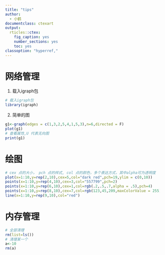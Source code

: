 ```yaml
---
title: "tips"
author:
  - 小鹤
documentclass: ctexart
output:
  rticles::ctex:
    fig_caption: yes
    number_sections: yes
    toc: yes
classoption: "hyperref,"
---
```


# 网络管理
1. 载入igraph包

```r
# 载入igraph包
library(igraph)
```

2. 简单的图
```r
g1<-graph(edges = c(1,3,2,5,4,1,5,3),n=6,directed = F)
plot(g1)
# 查看属性,U 代表无向图   
print(g1)
```






# 绘图
```r
# cex 点的大小， pch 点的样式, col 点的颜色，多个表达方式，其中alpha可为透明度
plot(x=1:10,y=rep(2,10),cex=5,col="dark red",pch=19,ylim = c(0,10))
points(x=1:10,y=rep(4,10),cex=3,col="557799",pch=2)
points(x=1:10,y=rep(6,10),cex=1,col=rgb(.2,.5,.7,alpha = .5),pch=4)
points(x=1:10,y=rep(8,10),cex=7,col=rgb(123,45,209,maxColorValue = 255),pch=18)
line(x=1:10,y=rep(9,10),col="red")
```



# 内存管理
```r
# 全部清理
rm(list=ls())
# 清理某一个
a<-10
rm(a)

```























